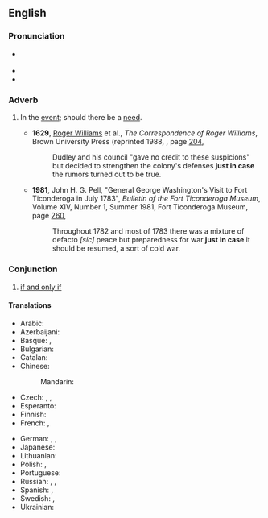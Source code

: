 ==English==
{{was wotd|2007|December|17}}

===Pronunciation===
* {{a|RP|US}} {{IPA|en|/ˌdʒʌst ɪn ˈkeɪs/}}
* {{audio|en|en-us-just in case.ogg|Audio (US)}}
* {{audio|en|en-au-just in case.ogg|Audio (AU)}}

===Adverb===
{{en-adv|head=[[just]] [[in case]]|-}}

# {{lb|en|idiomatic}} In the [[event]]; should there be a [[need]].
#: {{ux|en|I'll take an umbrella, '''just in case''' (it rains).}}
#* '''1629''', [[w:Roger Williams (theologian)|Roger Williams]] et al., ''The Correspondence of Roger Williams'', Brown University Press (reprinted 1988, {{ISBN|0874513863}}, page [http://books.google.com/books?q=%22correspondence+of+roger+williams%22+%22just+in+case%22&btnG=Search+Books 204],
#*: Dudley and his council "gave no credit to these suspicions" but decided to strengthen the colony's defenses '''just in case''' the rumors turned out to be true.
#* '''1981''', John H. G. Pell, "General George Washington's Visit to Fort Ticonderoga in July 1783", ''Bulletin of the Fort Ticonderoga Museum'', Volume XIV, Number 1, Summer 1981, Fort Ticonderoga Museum, page [http://books.google.com/books?id=6iE8AAAAIAAJ&pg=PA260&dq=%22just+in+case%22+date:1821-1830&lr=&as_brr=0 260],
#*: Throughout 1782 and most of 1783 there was a mixture of defacto ''[sic]'' peace but preparedness for war '''just in case''' it should be resumed, a sort of cold war.

===Conjunction===
{{en-conjunction}}

# {{lb|en|logic}} [[if and only if]]
#: {{ux|en|The negation of a disjunction is true '''just in case''' both disjuncts are false.}}

====Translations====
{{trans-top|in the event}}
* Arabic: {{t|ar|تَحَسُبًا}}
* Azerbaijani: {{t|az|hər ehtimala qarşı}}
* Basque: {{t|eu|badaezpada}}, {{t|eu|badaezpada ere}}
* Bulgarian: {{t|bg|за всеки случай}}
* Catalan: {{t+|ca|per si de cas}}
* Chinese:
*: Mandarin: {{t+|cmn|以防萬一|sc=Hani}}
* Czech: {{t|cs|kdyby něco}}, {{t|cs|pro jistotu}}, {{t|cs|co kdyby}}
* Esperanto: {{t|eo|divenprove}}
* Finnish: {{t+|fi|varalta}}
* French: {{t+|fr|au cas où}}, {{t+|fr|par acquit de conscience}}
{{trans-mid}}
* German: {{t|de|für alle Fälle}}, {{t+|de|sicherheitshalber}}, {{t+|de|vorsichtshalber}}
* Japanese: {{t|ja|念のため|tr=nen no tame}}
* Lithuanian: {{t|lt|dėl viso pikto}}
* Polish: {{t+|pl|na wszelki wypadek}}, {{t|pl|w razie czego}}
* Portuguese: {{t|pt|por precaução}}
* Russian: {{t+|ru|на вся́кий слу́чай}}, {{t|ru|на вся́кий пожа́рный слу́чай}}, {{t|ru|на вся́кий пожа́рный}}
* Spanish: {{t+|es|por si acaso}}, {{t|es|por si las moscas}}
* Swedish: {{t|sv|bara utifall att}}, {{t|sv|bara i fall att}}
* Ukrainian: {{t|uk|про всяк випа́док}}
{{trans-bottom}}